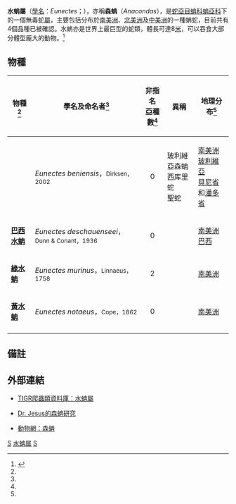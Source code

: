 {{Automatic taxobox
| taxon = Eunectes
| image = Anaconda jaune 34.JPG
| image_caption = [[黃水蚺|黃水蚺]]（''Eunectes notaeus''）
| authority = Wagler，1830
| subdivision_ranks = 種
| subdivision = 
[[貝尼水蚺|貝尼水蚺]] ''E. beniensis''<br>
[[巴西水蚺|巴西水蚺]] ''E. deschauenseei''<br>
[[綠水蚺|綠水蚺]] ''E. murinus''<br>
[[黃水蚺|黃水蚺]] ''E. notaeus''<ref name="McD99">McDiarmid RW、Campbell JA、Touré T：《Snake Species of the World: A Taxonomic and Geographic Reference, vol. 1》頁511，Herpetologists' League，1999年。ISBN 1-893777-00-6</ref>}}

'''水蚺屬'''（[[學名|學名]]：''Eunectes''；{{lang|es-BO|sicurí}}），亦稱'''森蚺'''（''Anacondas''），是[[蛇亞目|蛇亞目]][[蚺科|蚺科]][[蚺亞科|蚺亞科]]下的一個無毒蛇[[屬|屬]]，主要包括分布於[[南美洲|南美洲]]、[[北美洲|北美洲]]及[[中美洲|中美洲]]的一種蚺蛇，目前共有4個品種已被確認。水蚺亦是世界上最巨型的蛇類，體長可達8[[米_(單位)|米]]，可以吞食大部分體型龐大的動物。<ref name="ITIS">{{ITIS|ID=634803|taxon=Eunectes|date=3 July|year=2008}}</ref>

==物種==
{|cellspacing=0 cellpadding=2 border=1 style="border-collapse: collapse;"
!bgcolor="#f0f0f0"|物種<ref name="ITIS"/>
!bgcolor="#f0f0f0"|學名及命名者<ref name="ITIS"/>
!bgcolor="#f0f0f0"|非指名<BR>亞種數<ref name="ITIS"/>
!bgcolor="#f0f0f0"|異稱
!bgcolor="#f0f0f0"|地理分布<ref name="McD99"/>
|-
|'''{{link-es|貝尼水蚺|Eunectes beniensis}}'''
|''Eunectes beniensis''，<small>Dirksen，2002</small>
|align="center"|0
|玻利維亞森蚺<BR>西库里蛇<BR>{{link-en|亚米纳瓦族|Yaminawá|亚米纳瓦}}聖蛇
|[[南美洲|南美洲]][[玻利維亞|玻利維亞]]<BR>[[貝尼省|貝尼省]]和[[潘多省|潘多省]]
|-
|'''[[巴西水蚺|巴西水蚺]]'''
|''Eunectes deschauenseei''，<small>Dunn & Conant，1936</small>
|align="center"|0
|
|[[南美洲|南美洲]][[巴西|巴西]]
|-
|'''[[綠水蚺|綠水蚺]]'''
|''Eunectes murinus''，<small>Linnaeus，1758</small>
|align="center"|2
|
|[[南美洲|南美洲]]
|-
|'''[[黃水蚺|黃水蚺]]'''
|''Eunectes notaeus''，<small>Cope，1862</small>
|align="center"|0
|
|[[南美洲|南美洲]]
|-
|}

==備註==
{{reflist}}

==外部連結==
*{{en}}[http://reptile-database.reptarium.cz/search.php?taxon=&genus=Eunectes&submit=Search TIGR爬蟲類資料庫：水蚺屬]
*{{en}}[http://anacondas.org/research.htm Dr. Jesus的森蚺研究] {{Wayback|url=http://anacondas.org/research.htm |date=20081010160828 }}
*{{en}}[http://animaldiversity.ummz.umich.edu/site/accounts/information/Eunectes_murinus.html 動物網：森蚺] {{Wayback|url=http://animaldiversity.ummz.umich.edu/site/accounts/information/Eunectes_murinus.html |date=20040826163001 }}
{{Taxonbar|from=Q188622}}

[[Category:蚺科|S]]
[[Category:水蚺属|]]
[[Category:1830年描述的分类群|S]]